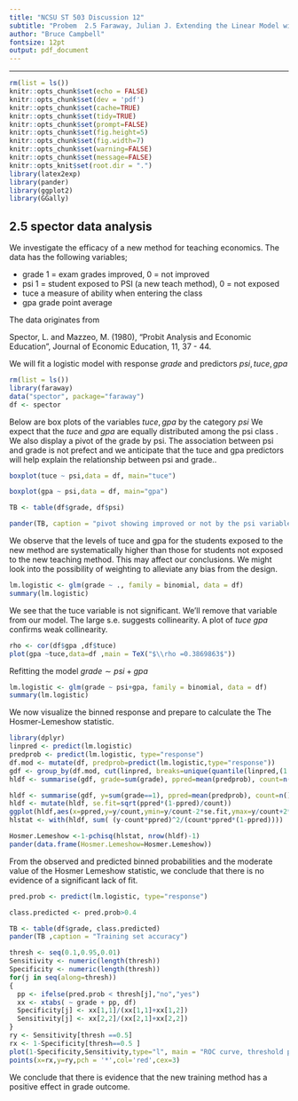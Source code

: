```yaml
---
title: "NCSU ST 503 Discussion 12"
subtitle: "Probem  2.5 Faraway, Julian J. Extending the Linear Model with R: Generalized Linear, Mixed Effects and Nonparametric Regression Models CRC Press."
author: "Bruce Campbell"
fontsize: 12pt
output: pdf_document
---
```


---
```r
rm(list = ls())
knitr::opts_chunk$set(echo = FALSE)
knitr::opts_chunk$set(dev = 'pdf')
knitr::opts_chunk$set(cache=TRUE)
knitr::opts_chunk$set(tidy=TRUE)
knitr::opts_chunk$set(prompt=FALSE)
knitr::opts_chunk$set(fig.height=5)
knitr::opts_chunk$set(fig.width=7)
knitr::opts_chunk$set(warning=FALSE)
knitr::opts_chunk$set(message=FALSE)
knitr::opts_knit$set(root.dir = ".")
library(latex2exp)   
library(pander)
library(ggplot2)
library(GGally)
```

## 2.5 spector data analysis

We investigate the efficacy of a new method for teaching economics.  The data has the following variables;

* grade 1 = exam grades improved, 0 = not improved
* psi 1 = student exposed to PSI (a new teach method), 0 = not exposed
* tuce a measure of ability when entering the class
* gpa grade point average

The data originates from 

Spector, L. and Mazzeo, M. (1980), "Probit Analysis and Economic Education", Journal of Economic Education, 11, 37 - 44.

We will fit a logistic model with response $grade$ and predictors $psi , tuce, gpa$

```r
rm(list = ls())
library(faraway)
data("spector", package="faraway")
df <- spector
```

Below are box plots of the variables $tuce, gpa$ by the category $psi$ We expect that the $tuce$ and $gpa$ are equally distributed among the psi class .  We also display a pivot of the grade by psi.  The association between psi and grade is not prefect and we anticipate that the tuce and gpa predictors will help explain the relationship between psi and grade.. 


```r
boxplot(tuce ~ psi,data = df, main="tuce")

boxplot(gpa ~ psi,data = df, main="gpa")

TB <- table(df$grade, df$psi)

pander(TB, caption = "pivot showing improved or not by the psi variable")
```

We observe that the levels of tuce and gpa for the students exposed to the new method are systematically higher than those for students not exposed to the new teaching method.  This may affect our conclusions.  We might look into the possibility of weighting to alleviate any bias from the design. 

```r
lm.logistic <- glm(grade ~ ., family = binomial, data = df)
summary(lm.logistic)
```

We see that the tuce variable is not significant.  We'll remove that variable from our model.  The large s.e. suggests collinearity. A plot of $tuce ~ gpa$ confirms weak collinearity.  

```r
rho <- cor(df$gpa ,df$tuce)
plot(gpa ~tuce,data=df ,main = TeX("$\\rho =0.3869863$"))
```

Refitting the model $grade \sim psi + gpa$

```r
lm.logistic <- glm(grade ~ psi+gpa, family = binomial, data = df)
summary(lm.logistic)

```

We now visualize the binned response and prepare to calculate the The Hosmer-Lemeshow statistic.

```r
library(dplyr)
linpred <- predict(lm.logistic) 
predprob <- predict(lm.logistic, type="response")
df.mod <- mutate(df, predprob=predict(lm.logistic,type="response")) 
gdf <- group_by(df.mod, cut(linpred, breaks=unique(quantile(linpred,(1:10)/11)))) 
hldf <- summarise(gdf, grade=sum(grade), ppred=mean(predprob), count=n())
```

```r
hldf <- summarise(gdf, y=sum(grade==1), ppred=mean(predprob), count=n())
hldf <- mutate(hldf, se.fit=sqrt(ppred*(1-ppred)/count))
ggplot(hldf,aes(x=ppred,y=y/count,ymin=y/count-2*se.fit,ymax=y/count+2*se.fit))+geom_point()+geom_linerange(color=grey(0.75))+geom_abline(intercept=0,slope=1)+xlab("Predicted Probability")+ylab("Observed Proportion")
hlstat <- with(hldf, sum( (y-count*ppred)^2/(count*ppred*(1-ppred))))
```


```r
Hosmer.Lemeshow <-1-pchisq(hlstat, nrow(hldf)-1)
pander(data.frame(Hosmer.Lemeshow=Hosmer.Lemeshow))

```
From the observed and predicted binned probabilities and the moderate value of the Hosmer Lemeshow statistic, we conclude that there is no evidence of a significant lack of fit. 

```r
pred.prob <- predict(lm.logistic, type="response")

class.predicted <- pred.prob>0.4

TB <- table(df$grade, class.predicted)
pander(TB ,caption = "Training set accuracy")
```

```r
thresh <- seq(0.1,0.95,0.01)
Sensitivity <- numeric(length(thresh))
Specificity <- numeric(length(thresh))
for(j in seq(along=thresh))
{
  pp <- ifelse(pred.prob < thresh[j],"no","yes")
  xx <- xtabs( ~ grade + pp, df)
  Specificity[j] <- xx[1,1]/(xx[1,1]+xx[1,2])
  Sensitivity[j] <- xx[2,2]/(xx[2,1]+xx[2,2])
}
ry <- Sensitivity[thresh ==0.5]
rx <- 1-Specificity[thresh==0.5 ]
plot(1-Specificity,Sensitivity,type="l", main = "ROC curve, threshold p=0.5 indicateed in red")
points(x=rx,y=ry,pch = '*',col='red',cex=3)
```

We conclude that there is evidence that the new training method has a positive effect in grade outcome. 


